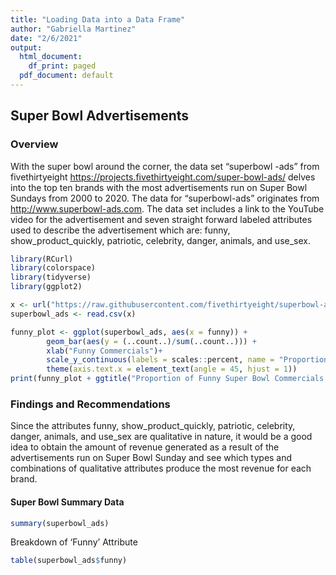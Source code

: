 ---
title: "Loading Data into a Data Frame"
author: "Gabriella Martinez"
date: "2/6/2021"
output:
  html_document:
    df_print: paged
  pdf_document: default
---
## Super Bowl Advertisements
### Overview
With the super bowl around the corner, the data set "superbowl -ads" from fivethirtyeight <https://projects.fivethirtyeight.com/super-bowl-ads/> delves into the top ten brands with the most advertisements run on Super Bowl Sundays from 2000 to 2020. The data for "superbowl-ads" originates from <http://www.superbowl-ads.com>. The data set includes a link to the YouTube video for the advertisement and seven straight forward labeled attributes used to describe the advertisement which are: funny, show_product_quickly, patriotic, celebrity, danger, animals, and use_sex. 

```{r load_libraries, include=FALSE}
library(RCurl)
library(colorspace)
library(tidyverse)
library(ggplot2)
```
```{r fetch_plot, echo=FALSE}
x <- url("https://raw.githubusercontent.com/fivethirtyeight/superbowl-ads/main/superbowl-ads.csv")
superbowl_ads <- read.csv(x)

funny_plot <- ggplot(superbowl_ads, aes(x = funny)) +
        geom_bar(aes(y = (..count..)/sum(..count..))) +
        xlab("Funny Commercials")+
        scale_y_continuous(labels = scales::percent, name = "Proportion") +
        theme(axis.text.x = element_text(angle = 45, hjust = 1))
print(funny_plot + ggtitle("Proportion of Funny Super Bowl Commercials 2000-2020 "))


```

### Findings and Recommendations  
Since the attributes funny, show_product_quickly, patriotic, celebrity, danger, animals, and use_sex are qualitative in nature, it would be a good idea to obtain the amount of revenue generated as a result of the advertisements run on Super Bowl Sunday and see which types and combinations of qualitative attributes produce the most revenue for each brand.  

#### Super Bowl Summary Data
```{r additional_data, echo=FALSE}
summary(superbowl_ads)
```

Breakdown of 'Funny' Attribute
```{r additional_dataa, echo=FALSE}
table(superbowl_ads$funny)
```

